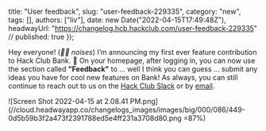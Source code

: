   title: "User feedback",
  slug: "user-feedback-229335",
  category: "new",
  tags: [],
  authors: ["liv"],
  date: new Date("2022-04-15T17:49:48Z"),
  headwayUrl: "https://changelog.hcb.hackclub.com/user-feedback-229335" // published: true
});

Hey everyone! (*🎺🎺 noises*) I’m announcing my first ever feature contribution to Hack Club Bank. 🎉 On your homepage, after logging in, you can now use the section called **"Feedback"** to ... well I think you can guess ... submit any ideas you have for cool new features on Bank! As always, you can still continue to reach out to us on the [Hack Club Slack](https://hackclub.com/slack/) or by [email](mailto:bank@hackclub.com). 

![Screen Shot 2022-04-15 at 2.08.41 PM.png](//cloud.headwayapp.co/changelogs_images/images/big/000/086/449-0d5b59b3f2a473f2391788ed5e4ff231a3708d80.png =87%)
